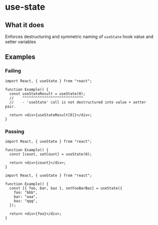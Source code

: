 # use-state

## What it does

Enforces destructuring and symmetric naming of `useState` hook value and setter variables

## Examples

### Failing

```tsx
import React, { useState } from "react";

function Example() {
  const useStateResult = useState(0);
  //    ^^^^^^^^^^^^^^^^^^^^^^^^^^^^
  //    - 'useState' call is not destructured into value + setter pair.

  return <div>{useStateResult[0]}</div>;
}
```

### Passing

```tsx
import React, { useState } from "react";

function Example() {
  const [count, setCount] = useState(0);

  return <div>{count}</div>;
}
```

```tsx
import React, { useState } from "react";

function Example() {
  const [{ foo, bar, baz }, setFooBarBaz] = useState({
    foo: "bbb",
    bar: "aaa",
    baz: "qqq",
  });

  return <div>{foo}</div>;
}
```
